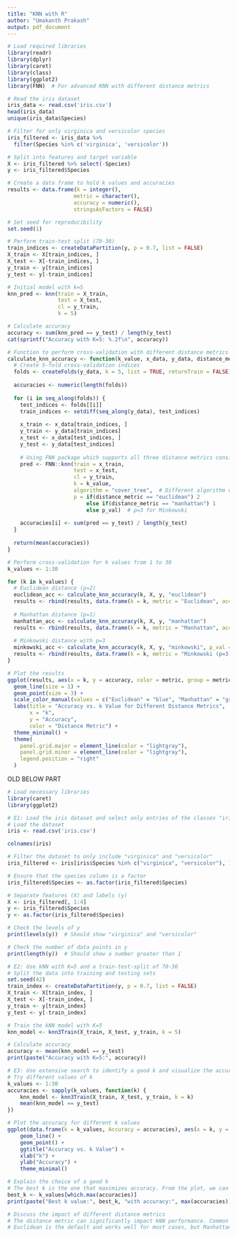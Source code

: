 ```yaml
---
title: "KNN with R"
author: "Umakanth Prakash"
output: pdf_document
---
```



```r
# Load required libraries
library(readr)
library(dplyr)
library(caret)
library(class)
library(ggplot2)
library(FNN)  # For advanced KNN with different distance metrics

# Read the iris dataset
iris_data <- read.csv('iris.csv')
head(iris_data)
unique(iris_data$Species)

# Filter for only virginica and versicolor species
iris_filtered <- iris_data %>% 
  filter(Species %in% c('virginica', 'versicolor'))

# Split into features and target variable
X <- iris_filtered %>% select(-Species)
y <- iris_filtered$Species

# Create a data frame to hold k values and accuracies
results <- data.frame(k = integer(), 
                     metric = character(), 
                     accuracy = numeric(), 
                     stringsAsFactors = FALSE)

# Set seed for reproducibility
set.seed(1)

# Perform train-test split (70-30)
train_indices <- createDataPartition(y, p = 0.7, list = FALSE)
X_train <- X[train_indices, ]
X_test <- X[-train_indices, ]
y_train <- y[train_indices]
y_test <- y[-train_indices]

# Initial model with k=5
knn_pred <- knn(train = X_train, 
                test = X_test, 
                cl = y_train, 
                k = 5)

# Calculate accuracy
accuracy <- sum(knn_pred == y_test) / length(y_test)
cat(sprintf("Accuracy with K=5: %.2f\n", accuracy))

# Function to perform cross-validation with different distance metrics
calculate_knn_accuracy <- function(k_value, x_data, y_data, distance_metric, p_val = 2) {
  # Create 5-fold cross-validation indices
  folds <- createFolds(y_data, k = 5, list = TRUE, returnTrain = FALSE)
  
  accuracies <- numeric(length(folds))
  
  for (i in seq_along(folds)) {
    test_indices <- folds[[i]]
    train_indices <- setdiff(seq_along(y_data), test_indices)
    
    x_train <- x_data[train_indices, ]
    y_train <- y_data[train_indices]
    x_test <- x_data[test_indices, ]
    y_test <- y_data[test_indices]
    
    # Using FNN package which supports all three distance metrics consistently
    pred <- FNN::knn(train = x_train, 
                     test = x_test, 
                     cl = y_train, 
                     k = k_value, 
                     algorithm = "cover_tree",  # Different algorithm option in FNN
                     p = if(distance_metric == "euclidean") 2 
                         else if(distance_metric == "manhattan") 1 
                         else p_val)  # p=3 for Minkowski
    
    accuracies[i] <- sum(pred == y_test) / length(y_test)
  }
  
  return(mean(accuracies))
}

# Perform cross-validation for k values from 1 to 30
k_values <- 1:30

for (k in k_values) {
  # Euclidean distance (p=2)
  euclidean_acc <- calculate_knn_accuracy(k, X, y, "euclidean")
  results <- rbind(results, data.frame(k = k, metric = "Euclidean", accuracy = euclidean_acc))
  
  # Manhattan distance (p=1)
  manhattan_acc <- calculate_knn_accuracy(k, X, y, "manhattan")
  results <- rbind(results, data.frame(k = k, metric = "Manhattan", accuracy = manhattan_acc))
  
  # Minkowski distance with p=3
  minkowski_acc <- calculate_knn_accuracy(k, X, y, "minkowski", p_val = 3)
  results <- rbind(results, data.frame(k = k, metric = "Minkowski (p=3)", accuracy = minkowski_acc))
}

# Plot the results
ggplot(results, aes(x = k, y = accuracy, color = metric, group = metric)) +
  geom_line(size = 1) +
  geom_point(size = 3) +
  scale_color_manual(values = c("Euclidean" = "blue", "Manhattan" = "green", "Minkowski (p=3)" = "red")) +
  labs(title = "Accuracy vs. k Value for Different Distance Metrics",
       x = "k",
       y = "Accuracy",
       color = "Distance Metric") +
  theme_minimal() +
  theme(
    panel.grid.major = element_line(color = "lightgray"),
    panel.grid.minor = element_line(color = "lightgray"),
    legend.position = "right"
  )


```




OLD BELOW PART

```r
# Load necessary libraries
library(caret)
library(ggplot2)

# E1: Load the iris dataset and select only entries of the classes "iris virginica" or "iris versicolor"
# Load the dataset
iris <- read.csv('iris.csv')

colnames(iris)

# Filter the dataset to only include "virginica" and "versicolor"
iris_filtered <- iris[iris$Species %in% c("virginica", "versicolor"), ]

# Ensure that the species column is a factor
iris_filtered$Species <- as.factor(iris_filtered$Species)

# Separate features (X) and labels (y)
X <- iris_filtered[, 1:4]
y <- iris_filtered$Species
y <- as.factor(iris_filtered$Species)

# Check the levels of y
print(levels(y))  # Should show "virginica" and "versicolor"

# Check the number of data points in y
print(length(y))  # Should show a number greater than 1

# E2: Use kNN with K=5 and a train-test-split of 70-30
# Split the data into training and testing sets
set.seed(42)
train_index <- createDataPartition(y, p = 0.7, list = FALSE)
X_train <- X[train_index, ]
X_test <- X[-train_index, ]
y_train <- y[train_index]
y_test <- y[-train_index]

# Train the kNN model with K=5
knn_model <- knn3Train(X_train, X_test, y_train, k = 5)

# Calculate accuracy
accuracy <- mean(knn_model == y_test)
print(paste("Accuracy with K=5:", accuracy))

# E3: Use extensive search to identify a good k and visualize the accuracy
# Try different values of k
k_values <- 1:30
accuracies <- sapply(k_values, function(k) {
    knn_model <- knn3Train(X_train, X_test, y_train, k = k)
    mean(knn_model == y_test)
})

# Plot the accuracy for different k values
ggplot(data.frame(k = k_values, Accuracy = accuracies), aes(x = k, y = Accuracy)) +
    geom_line() +
    geom_point() +
    ggtitle("Accuracy vs. k Value") +
    xlab("k") +
    ylab("Accuracy") +
    theme_minimal()

# Explain the choice of a good k
# The best k is the one that maximizes accuracy. From the plot, we can choose the k with the highest accuracy.
best_k <- k_values[which.max(accuracies)]
print(paste("Best k value:", best_k, "with accuracy:", max(accuracies)))

# Discuss the impact of different distance metrics
# The distance metric can significantly impact kNN performance. Common metrics include Euclidean, Manhattan, and Minkowski.
# Euclidean is the default and works well for most cases, but Manhattan can be better for high-dimensional data.
```

